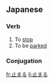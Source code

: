 ==Japanese==
{{ja-kanjitab|止}}

===Verb===
{{ja-verb|kk|type=1|tr=intrans|hira=とまる|rom=tomaru}}

#To [[stop]]
#To be [[park]]ed

=== Conjugation ===
{{ja-go-ru|止ま|とま|toma}}

[[fr:止まる]]
[[li:止まる]]